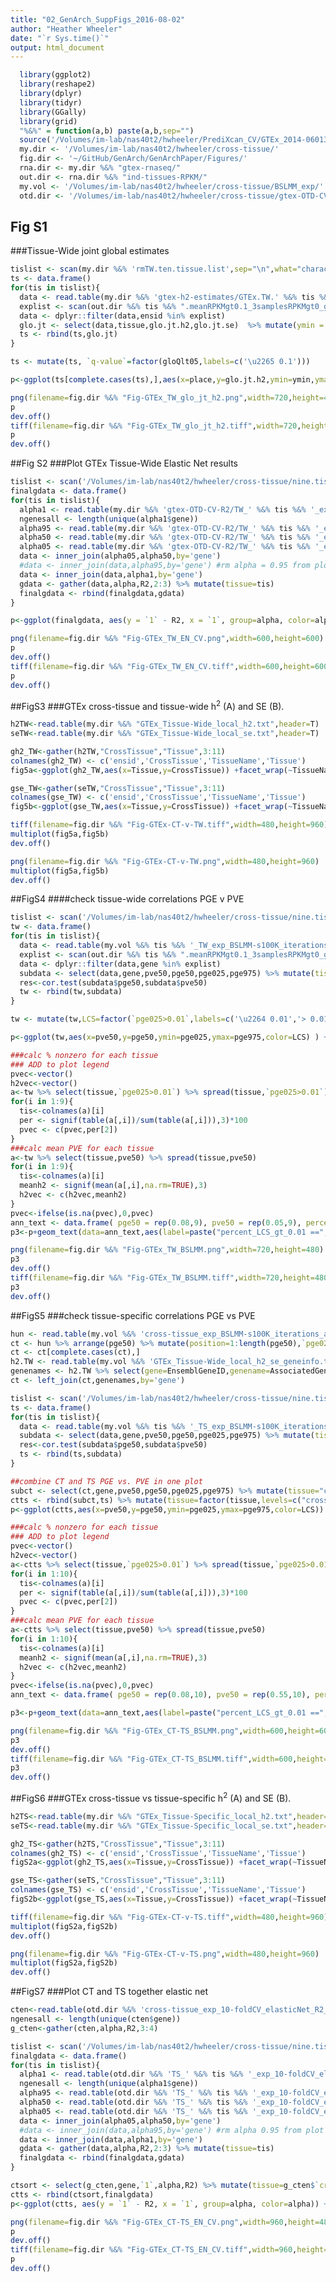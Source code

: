 ```yaml
---
title: "02_GenArch_SuppFigs_2016-08-02"
author: "Heather Wheeler"
date: "`r Sys.time()`"
output: html_document
---
```

```r
  library(ggplot2)
  library(reshape2)
  library(dplyr)
  library(tidyr)
  library(GGally)
  library(grid)
  "%&%" = function(a,b) paste(a,b,sep="")
  source('/Volumes/im-lab/nas40t2/hwheeler/PrediXcan_CV/GTEx_2014-06013_release/transfers/PrediXmod/Paper_plots/multiplot.R')
  my.dir <- '/Volumes/im-lab/nas40t2/hwheeler/cross-tissue/'
  fig.dir <- '~/GitHub/GenArch/GenArchPaper/Figures/'
  rna.dir <- my.dir %&% "gtex-rnaseq/"
  out.dir <- rna.dir %&% "ind-tissues-RPKM/"
  my.vol <- '/Volumes/im-lab/nas40t2/hwheeler/cross-tissue/BSLMM_exp/'
  otd.dir <- '/Volumes/im-lab/nas40t2/hwheeler/cross-tissue/gtex-OTD-CV-R2/'
```

## Fig S1
###Tissue-Wide joint global estimates
```r
tislist <- scan(my.dir %&% 'rmTW.ten.tissue.list',sep="\n",what="character")[2:10]##rm cross-tissue from plot
ts <- data.frame()
for(tis in tislist){
  data <- read.table(my.dir %&% 'gtex-h2-estimates/GTEx.TW.' %&% tis %&% '.h2.all.models_FHSfdr0.05.Chr1-22_globalOtherChr.2015-10-06.txt',header=T,sep="\t") 
  explist <- scan(out.dir %&% tis %&% ".meanRPKMgt0.1_3samplesRPKMgt0_genelist","c")
  data <- dplyr::filter(data,ensid %in% explist)
  glo.jt <- select(data,tissue,glo.jt.h2,glo.jt.se)  %>% mutate(ymin = pmax(0, glo.jt.h2 - 2 * glo.jt.se), ymax = pmin(1, glo.jt.h2 + 2 * glo.jt.se)) %>% mutate(glo.jt.P = 2*pnorm(-abs(glo.jt.h2/glo.jt.se))) %>%  mutate(glo.jt.Q = p.adjust(glo.jt.P,method="BH")) %>% mutate(gloQlt05=glo.jt.Q < 0.1) %>% arrange(glo.jt.h2) %>% mutate(place=1:length(data$tissue)) 
  ts <- rbind(ts,glo.jt)
}

ts <- mutate(ts, `q-value`=factor(gloQlt05,labels=c('\u2265 0.1')))

p<-ggplot(ts[complete.cases(ts),],aes(x=place,y=glo.jt.h2,ymin=ymin,ymax=ymax,color=`q-value`) ) + facet_wrap(~tissue,ncol=3) + geom_pointrange(col='gray')+geom_point()+ylab(expression("global h"^2)) + xlab(expression("genes ordered by joint global h"^2))+theme_bw() + coord_cartesian(ylim=c(0,1))

png(filename=fig.dir %&% "Fig-GTEx_TW_glo_jt_h2.png",width=720,height=480)
p
dev.off()
tiff(filename=fig.dir %&% "Fig-GTEx_TW_glo_jt_h2.tiff",width=720,height=480)
p
dev.off()
```

##Fig S2
###Plot GTEx Tissue-Wide Elastic Net results
```r
tislist <- scan('/Volumes/im-lab/nas40t2/hwheeler/cross-tissue/nine.tissue.list','c')
finalgdata <- data.frame()
for(tis in tislist){
  alpha1 <- read.table(my.dir %&% 'gtex-OTD-CV-R2/TW_' %&% tis %&% '_exp_10-foldCV_elasticNet_alpha1_hapmapSnpsCEU_all_chr1-22_2015-09-10.txt',header=TRUE) %>%  mutate(`1`=R2) %>% select(gene,`1`)
  ngenesall <- length(unique(alpha1$gene))
  alpha95 <- read.table(my.dir %&% 'gtex-OTD-CV-R2/TW_' %&% tis %&% '_exp_10-foldCV_elasticNet_alpha0.95_hapmapSnpsCEU_all_chr1-22_2015-09-10.txt',header=TRUE) %>% mutate(`0.95`=R2) %>% select(gene,`0.95`)
  alpha50 <- read.table(my.dir %&% 'gtex-OTD-CV-R2/TW_' %&% tis %&% '_exp_10-foldCV_elasticNet_alpha0.5_hapmapSnpsCEU_all_chr1-22_2015-09-10.txt',header=TRUE) %>% mutate(`0.50`=R2) %>% select(gene,`0.50`)
  alpha05 <- read.table(my.dir %&% 'gtex-OTD-CV-R2/TW_' %&% tis %&% '_exp_10-foldCV_elasticNet_alpha0.05_hapmapSnpsCEU_all_chr1-22_2015-09-10.txt',header=TRUE) %>% mutate(`0.05`=R2) %>% select(gene,`0.05`)
  data <- inner_join(alpha05,alpha50,by='gene')
  #data <- inner_join(data,alpha95,by='gene') #rm alpha = 0.95 from plots
  data <- inner_join(data,alpha1,by='gene')
  gdata <- gather(data,alpha,R2,2:3) %>% mutate(tissue=tis)
  finalgdata <- rbind(finalgdata,gdata)
}

p<-ggplot(finalgdata, aes(y = `1` - R2, x = `1`, group=alpha, color=alpha)) + facet_wrap(~tissue) + geom_point(show_guide = TRUE) + ylab(expression(paste("R"^2, " difference (LASSO - alpha)"))) + xlab(expression(paste("R"^2, " (LASSO)"))) +theme_bw(15)+ theme(legend.justification=c(0,1), legend.position=c(0,1))

png(filename=fig.dir %&% "Fig-GTEx_TW_EN_CV.png",width=600,height=600)
p
dev.off()
tiff(filename=fig.dir %&% "Fig-GTEx_TW_EN_CV.tiff",width=600,height=600)
p
dev.off()
```

##FigS3
###GTEx cross-tissue and tissue-wide h^2^ (A) and SE (B). 
```r
h2TW<-read.table(my.dir %&% "GTEx_Tissue-Wide_local_h2.txt",header=T)
seTW<-read.table(my.dir %&% "GTEx_Tissue-Wide_local_se.txt",header=T)

gh2_TW<-gather(h2TW,"CrossTissue","Tissue",3:11)
colnames(gh2_TW) <- c('ensid','CrossTissue','TissueName','Tissue')
fig5a<-ggplot(gh2_TW,aes(x=Tissue,y=CrossTissue)) +facet_wrap(~TissueName,scales="fixed",ncol=3) + geom_point(alpha=1/10) + geom_abline(intercept=0, slope=1,color='red')  + ylab(expression('Cross-Tissue h'^2)) + xlab(expression('Tissue-Wide h'^2)) +  ggtitle("A")+ coord_cartesian(ylim=c(-0.1,1.1),xlim=c(-0.1,1.1)) +theme_bw()+ theme(plot.title = element_text(hjust = 0)) 

gse_TW<-gather(seTW,"CrossTissue","Tissue",3:11)
colnames(gse_TW) <- c('ensid','CrossTissue','TissueName','Tissue')
fig5b<-ggplot(gse_TW,aes(x=Tissue,y=CrossTissue)) +facet_wrap(~TissueName,scales="fixed",ncol=3) + geom_point(alpha=1/10) + geom_abline(intercept=0, slope=1,color='red')  + ylab('Cross-Tissue SE') + xlab('Tissue-Wide SE') +  ggtitle("B") + coord_cartesian(ylim=c(-0.01,0.16),xlim=c(-0.01,0.16))+theme_bw()+ theme(plot.title = element_text(hjust = 0)) 

tiff(filename=fig.dir %&% "Fig-GTEx-CT-v-TW.tiff",width=480,height=960)
multiplot(fig5a,fig5b)
dev.off()

png(filename=fig.dir %&% "Fig-GTEx-CT-v-TW.png",width=480,height=960)
multiplot(fig5a,fig5b)
dev.off()
```

##FigS4
####check tissue-wide correlations PGE v PVE
```r
tislist <- scan('/Volumes/im-lab/nas40t2/hwheeler/cross-tissue/nine.tissue.list',sep="\n",what="character")
tw <- data.frame()
for(tis in tislist){
  data <- read.table(my.vol %&% tis %&% '_TW_exp_BSLMM-s100K_iterations_all_chr1-22_2015-10-18.txt',header=T,sep="\t") 
  explist <- scan(out.dir %&% tis %&% ".meanRPKMgt0.1_3samplesRPKMgt0_genelist","c")
  data <- dplyr::filter(data,gene %in% explist)
  subdata <- select(data,gene,pve50,pge50,pge025,pge975) %>% mutate(tissue=tis,`pge025>0.01`=pge025>0.01)
  res<-cor.test(subdata$pge50,subdata$pve50)
  tw <- rbind(tw,subdata)
}

tw <- mutate(tw,LCS=factor(`pge025>0.01`,labels=c('\u2264 0.01','> 0.01')))

p<-ggplot(tw,aes(x=pve50,y=pge50,ymin=pge025,ymax=pge975,color=LCS) ) + facet_wrap(~tissue,ncol=3) + geom_pointrange(col='gray')+geom_point()+theme_bw()+ coord_cartesian(xlim=c(-0.05,1.05))+ xlab("PVE") + ylab("PGE")

###calc % nonzero for each tissue
### ADD to plot legend
pvec<-vector()
h2vec<-vector()
a<-tw %>% select(tissue,`pge025>0.01`) %>% spread(tissue,`pge025>0.01`)
for(i in 1:9){
  tis<-colnames(a)[i]
  per <- signif(table(a[,i])/sum(table(a[,i])),3)*100
  pvec <- c(pvec,per[2])
}
###calc mean PVE for each tissue
a<-tw %>% select(tissue,pve50) %>% spread(tissue,pve50)
for(i in 1:9){
  tis<-colnames(a)[i]
  meanh2 <- signif(mean(a[,i],na.rm=TRUE),3)
  h2vec <- c(h2vec,meanh2)
}
pvec<-ifelse(is.na(pvec),0,pvec)
ann_text <- data.frame( pge50 = rep(0.08,9), pve50 = rep(0.05,9), percent= pvec, mean_PVE = h2vec, tissue = factor(colnames(a)), pge025=rep(0.9,9), pge975=rep(0.9,9), nonzeroCI=rep(NA,9), se=rep(0.9,9))
p3<-p+geom_text(data=ann_text,aes(label=paste("percent_LCS_gt_0.01 ==",percent,sep="")),color="black",show.legend=F,parse=T,hjust=0,size=3)+ theme(legend.justification=c(1,0), legend.position=c(1,0))

png(filename=fig.dir %&% "Fig-GTEx_TW_BSLMM.png",width=720,height=480)
p3
dev.off()
tiff(filename=fig.dir %&% "Fig-GTEx_TW_BSLMM.tiff",width=720,height=480)
p3
dev.off()
```

##FigS5
###check tissue-specific correlations PGE vs PVE
```r
hun <- read.table(my.vol %&% 'cross-tissue_exp_BSLMM-s100K_iterations_all_chr1-22_2015-07-20.txt',header=T)
ct <- hun %>% arrange(pge50) %>% mutate(position=1:length(pge50),`pge025>0.01`=pge025>0.01) 
ct <- ct[complete.cases(ct),]
h2.TW <- read.table(my.vol %&% 'GTEx_Tissue-Wide_local_h2_se_geneinfo.txt',header=TRUE, sep='\t')
genenames <- h2.TW %>% select(gene=EnsemblGeneID,genename=AssociatedGeneName)
ct <- left_join(ct,genenames,by='gene')

tislist <- scan('/Volumes/im-lab/nas40t2/hwheeler/cross-tissue/nine.tissue.list',sep="\n",what="character")
ts <- data.frame()
for(tis in tislist){
  data <- read.table(my.vol %&% tis %&% '_TS_exp_BSLMM-s100K_iterations_all_chr1-22_2015-08-06.txt',header=T,sep="\t")  
  subdata <- select(data,gene,pve50,pge50,pge025,pge975) %>% mutate(tissue=tis,`pge025>0.01`=pge025>0.01)
  res<-cor.test(subdata$pge50,subdata$pve50)
  ts <- rbind(ts,subdata)
}

##combine CT and TS PGE vs. PVE in one plot
subct <- select(ct,gene,pve50,pge50,pge025,pge975) %>% mutate(tissue="cross-tissue",`pge025>0.01`=pge025>0.01)
ctts <- rbind(subct,ts) %>% mutate(tissue=factor(tissue,levels=c("cross-tissue","Adipose-Subcutaneous","Artery-Tibial","Heart-LeftVentricle","Lung","Muscle-Skeletal","Nerve-Tibial","Skin-SunExposed(Lowerleg)","Thyroid","WholeBlood")),LCS=factor(`pge025>0.01`,labels=c('\u2264 0.01','> 0.01')))
p<-ggplot(ctts,aes(x=pve50,y=pge50,ymin=pge025,ymax=pge975,color=LCS)) + facet_wrap(~tissue,ncol=2) + geom_pointrange(col='gray')+geom_point()+theme_bw()+ coord_cartesian(xlim=c(-0.05,1.05))+ xlab("PVE") + ylab("PGE")

###calc % nonzero for each tissue
### ADD to plot legend
pvec<-vector()
h2vec<-vector()
a<-ctts %>% select(tissue,`pge025>0.01`) %>% spread(tissue,`pge025>0.01`)
for(i in 1:10){
  tis<-colnames(a)[i]
  per <- signif(table(a[,i])/sum(table(a[,i])),3)*100
  pvec <- c(pvec,per[2])
}
###calc mean PVE for each tissue
a<-ctts %>% select(tissue,pve50) %>% spread(tissue,pve50)
for(i in 1:10){
  tis<-colnames(a)[i]
  meanh2 <- signif(mean(a[,i],na.rm=TRUE),3)
  h2vec <- c(h2vec,meanh2)
}
pvec<-ifelse(is.na(pvec),0,pvec)
ann_text <- data.frame( pge50 = rep(0.08,10), pve50 = rep(0.55,10), percent= pvec, mean_PVE = h2vec, tissue = factor(colnames(a)), pge025=rep(0.9,10), pge975=rep(0.9,10), nonzeroCI=rep(NA,10), se=rep(0.9,10))

p3<-p+geom_text(data=ann_text,aes(label=paste("percent_LCS_gt_0.01 ==",percent,sep="")),color="black",show.legend=F,parse=T,hjust=0,size=3)+ theme(legend.justification=c(1,1), legend.position=c(1,1))

png(filename=fig.dir %&% "Fig-GTEx_CT-TS_BSLMM.png",width=600,height=600)
p3
dev.off()
tiff(filename=fig.dir %&% "Fig-GTEx_CT-TS_BSLMM.tiff",width=600,height=600)
p3
dev.off()
```

##FigS6
###GTEx cross-tissue vs tissue-specific h^2^ (A) and SE (B). 
```r
h2TS<-read.table(my.dir %&% "GTEx_Tissue-Specific_local_h2.txt",header=T)
seTS<-read.table(my.dir %&% "GTEx_Tissue-Specific_local_se.txt",header=T)

gh2_TS<-gather(h2TS,"CrossTissue","Tissue",3:11)
colnames(gh2_TS) <- c('ensid','CrossTissue','TissueName','Tissue')
figS2a<-ggplot(gh2_TS,aes(x=Tissue,y=CrossTissue)) +facet_wrap(~TissueName,scales="fixed",ncol=3) + geom_point(alpha=1/10) + geom_abline(intercept=0, slope=1,color='red')  + ylab(expression('Cross-Tissue h'^2)) + xlab(expression('Tissue-Specific h'^2)) +  ggtitle("A")+ coord_cartesian(ylim=c(-0.1,1.1),xlim=c(-0.1,1.1)) + theme_bw()+ theme(plot.title = element_text(hjust = 0)) 

gse_TS<-gather(seTS,"CrossTissue","Tissue",3:11)
colnames(gse_TS) <- c('ensid','CrossTissue','TissueName','Tissue')
figS2b<-ggplot(gse_TS,aes(x=Tissue,y=CrossTissue)) +facet_wrap(~TissueName,scales="fixed",ncol=3) + geom_point(alpha=1/10) + geom_abline(intercept=0, slope=1,color='red') + ylab('Cross-Tissue SE') + xlab('Tissue-Specific SE') +  ggtitle("B") + coord_cartesian(ylim=c(-0.01,0.16),xlim=c(-0.01,0.16))+theme_bw() + theme(plot.title = element_text(hjust = 0)) 

tiff(filename=fig.dir %&% "Fig-GTEx-CT-v-TS.tiff",width=480,height=960)
multiplot(figS2a,figS2b)
dev.off()

png(filename=fig.dir %&% "Fig-GTEx-CT-v-TS.png",width=480,height=960)
multiplot(figS2a,figS2b)
dev.off()
```

##FigS7
###Plot CT and TS together elastic net
```r
cten<-read.table(otd.dir %&% 'cross-tissue_exp_10-foldCV_elasticNet_R2_for_ggplot2.txt',header=T,check.names=F)
ngenesall <- length(unique(cten$gene))
g_cten<-gather(cten,alpha,R2,3:4)

tislist <- scan('/Volumes/im-lab/nas40t2/hwheeler/cross-tissue/nine.tissue.list','c')
finalgdata <- data.frame()
for(tis in tislist){
  alpha1 <- read.table(otd.dir %&% 'TS_' %&% tis %&% '_exp_10-foldCV_elasticNet_alpha1_hapmapSnpsCEU_all_chr1-22_2015-08-27.txt',header=TRUE) %>%  mutate(`1`=R2) %>% select(gene,`1`)
  ngenesall <- length(unique(alpha1$gene))
  alpha95 <- read.table(otd.dir %&% 'TS_' %&% tis %&% '_exp_10-foldCV_elasticNet_alpha0.95_hapmapSnpsCEU_all_chr1-22_2015-08-27.txt',header=TRUE) %>% mutate(`0.95`=R2) %>% select(gene,`0.95`)
  alpha50 <- read.table(otd.dir %&% 'TS_' %&% tis %&% '_exp_10-foldCV_elasticNet_alpha0.5_hapmapSnpsCEU_all_chr1-22_2015-08-27.txt',header=TRUE) %>% mutate(`0.50`=R2) %>% select(gene,`0.50`)
  alpha05 <- read.table(otd.dir %&% 'TS_' %&% tis %&% '_exp_10-foldCV_elasticNet_alpha0.05_hapmapSnpsCEU_all_chr1-22_2015-08-27.txt',header=TRUE) %>% mutate(`0.05`=R2) %>% select(gene,`0.05`)
  data <- inner_join(alpha05,alpha50,by='gene')
  #data <- inner_join(data,alpha95,by='gene') #rm alpha 0.95 from plot
  data <- inner_join(data,alpha1,by='gene')
  gdata <- gather(data,alpha,R2,2:3) %>% mutate(tissue=tis)
  finalgdata <- rbind(finalgdata,gdata)
}

ctsort <- select(g_cten,gene,`1`,alpha,R2) %>% mutate(tissue=g_cten$`cross-tissue`)
ctts <- rbind(ctsort,finalgdata)
p<-ggplot(ctts, aes(y = `1` - R2, x = `1`, group=alpha, color=alpha)) + facet_wrap(~tissue,nrow=2) + geom_point(show.legend = TRUE) + ylab(expression(paste("R"^2, " difference (LASSO - alpha)"))) + xlab(expression(paste("R"^2, " (LASSO)"))) +theme_bw(15)+ theme(legend.justification=c(1,1), legend.position=c(1,1))

png(filename=fig.dir %&% "Fig-GTEx_CT-TS_EN_CV.png",width=960,height=480)
p
dev.off()
tiff(filename=fig.dir %&% "Fig-GTEx_CT-TS_EN_CV.tiff",width=960,height=480)
p
dev.off()
```